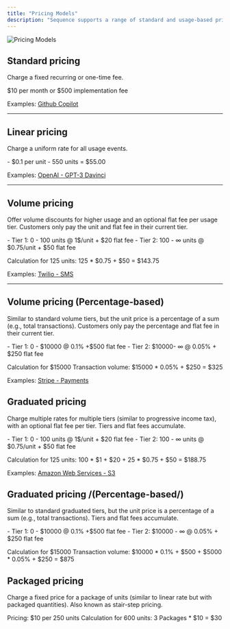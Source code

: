 ```yaml
---
title: "Pricing Models"
description: "Sequence supports a range of standard and usage-based pricing models"
---
```


<Frame caption="Choose your pricing model">
  <img src="/images/product/plans-and-products/pricing_models.png" alt="Pricing Models" />
</Frame>

## Standard pricing

Charge a fixed recurring or one-time fee.

<Card title="Example">
$10 per month or $500 implementation fee
</Card>

Examples: [Github Copilot](https://github.com/features/copilot)

---

## Linear pricing
Charge a uniform rate for all usage events.

<Card title="Example">
 - $0.1 per unit
 - 550 units = $55.00
</Card>

Examples: [OpenAI - GPT-3 Davinci](https://openai.com/pricing/)

---

## Volume pricing

Offer volume discounts for higher usage and an optional flat fee per usage tier. Customers only pay the unit and flat fee in their current tier.

<Card title="Example">
- Tier 1: 0 - 100 units @ 1$/unit + $20 flat fee 
- Tier 2: 100 - ∞ units @ $0.75/unit + $50 flat fee

Calculation for 125 units: 125 * $0.75 + $50 = $143.75
</Card>

Examples: [Twilio - SMS](https://www.twilio.com/sms/pricing/)

---

## Volume pricing (Percentage-based)

Similar to standard volume tiers, but the unit price is a percentage of a sum (e.g., total transactions). Customers only pay the percentage and flat fee in their current tier.

<Card title="Example">
- Tier 1: 0 - $10000 @ 0.1% +$500 flat fee
- Tier 2: $10000- ∞ @ 0.05% + $250 flat fee

Calculation for $15000 Transaction volume: $15000 * 0.05% + $250 = $325
</Card>

Examples: [Stripe - Payments](https://stripe.com/pricing)



## Graduated pricing

Charge multiple rates for multiple tiers (similar to progressive income tax), with an optional flat fee per tier. Tiers and flat fees accumulate.

<Card title="Example">
- Tier 1: 0 - 100 units @ 1$/unit + $20 flat fee
- Tier 2: 100 - ∞ units @ $0.75/unit + $50 flat fee

Calculation for 125 units: 100 * $1 + $20 + 25 * $0.75 + $50 = $188.75
</Card>

Examples: [Amazon Web Services - S3](https://aws.amazon.com/s3/pricing/)


## Graduated pricing /(Percentage-based/)

Similar to standard graduated tiers, but the unit price is a percentage of a sum (e.g., total transactions). Tiers and flat fees accumulate.

<Card title="Example">
- Tier 1: 0 - $10000 @ 0.1% +$500 flat fee
- Tier 2: $10000 - ∞ @ 0.05% + $250 flat fee

Calculation for $15000 Transaction volume: $10000 * 0.1% + $500 + $5000 * 0.05% + $250 = $875
</Card>



## Packaged pricing

Charge a fixed price for a package of units (similar to linear rate but with packaged quantities). Also known as stair-step pricing.

<Card title="Example">
Pricing: $10 per 250 units
Calculation for 600 units: 3 Packages * $10 = $30
</Card>
